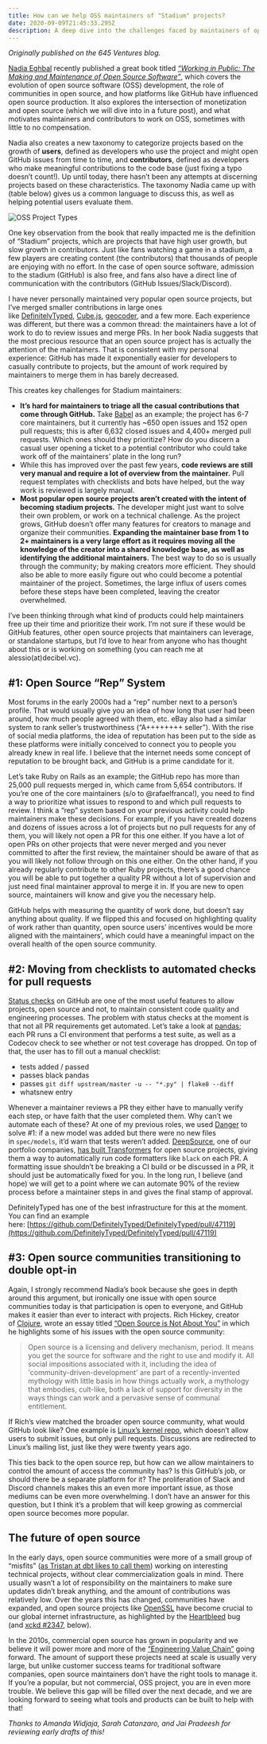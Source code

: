 ```yaml
---
title: How can we help OSS maintainers of "Stadium" projects?
date: 2020-09-09T21:45:33.295Z
description: A deep dive into the challenges faced by maintainers of open source "Stadium" projects and potential solutions to help them manage their work more effectively.
---
```

*Originally published on the 645 Ventures blog.*

[Nadia Eghbal](https://nadiaeghbal.com/) recently published a great book titled *[“Working in Public: The Making and Maintenance of Open Source Software”](https://www.amazon.com/dp/0578675862/)*, which covers the evolution of open source software (OSS) development, the role of communities in open source, and how platforms like GitHub have influenced open source production. It also explores the intersection of monetization and open source (which we will dive into in a future post), and what motivates maintainers and contributors to work on OSS, sometimes with little to no compensation.

Nadia also creates a new taxonomy to categorize projects based on the growth of **users**, defined as developers who use the project and might open GitHub issues from time to time, and **contributors**, defined as developers who make meaningful contributions to the code base (just fixing a typo doesn’t count!). Up until today, there hasn’t been any attempts at discerning projects based on these characteristics. The taxonomy Nadia came up with (table below) gives us a common language to discuss this, as well as helping potential users evaluate them.

![OSS Project Types](/images/oss-project-types.png)

One key observation from the book that really impacted me is the definition of “Stadium” projects, which are projects that have high user growth, but slow growth in contributors. Just like fans watching a game in a stadium, a few players are creating content (the contributors) that thousands of people are enjoying with no effort. In the case of open source software, admission to the stadium (GitHub) is also free, and fans also have a direct line of communication with the contributors (GitHub Issues/Slack/Discord).

I have never personally maintained very popular open source projects, but I’ve merged smaller contributions in large ones like [DefinitelyTyped](https://github.com/DefinitelyTyped/DefinitelyTyped), [Cube.js](https://github.com/cube-js/cube.js), [geocoder](https://github.com/alexreisner/geocoder), and a few more. Each experience was different, but there was a common thread: the maintainers have a lot of work to do to review issues and merge PRs. In her book Nadia suggests that the most precious resource that an open source project has is actually the attention of the maintainers. That is consistent with my personal experience: GitHub has made it exponentially easier for developers to casually contribute to projects, but the amount of work required by maintainers to merge them in has barely decreased.

This creates key challenges for Stadium maintainers:

* **It’s hard for maintainers to triage all the casual contributions that come through GitHub.** Take [Babel](https://github.com/babel/babel) as an example; the project has 6-7 core maintainers, but it currently has ~650 open issues and 152 open pull requests; this is after 6,632 closed issues and 4,400+ merged pull requests. Which ones should they prioritize? How do you discern a casual user opening a ticket to a potential contributor who could take work off of the maintainers’ plate in the long run?
* While this has improved over the past few years, **code reviews are still very manual and require a lot of overview from the maintainer.** Pull request templates with checklists and bots have helped, but the way work is reviewed is largely manual.
* **Most popular open source projects aren’t created with the intent of becoming stadium projects.** The developer might just want to solve their own problem, or work on a technical challenge. As the project grows, GitHub doesn’t offer many features for creators to manage and organize their communities. **Expanding the maintainer base from 1 to 2+ maintainers is a very large effort as it requires moving all the knowledge of the creator into a shared knowledge base, as well as identifying the additional maintainers.** The best way to do so is usually through the community; by making creators more efficient. They should also be able to more easily figure out who could become a potential maintainer of the project. Sometimes, the large influx of users comes before these steps have been completed, leaving the creator overwhelmed.

I’ve been thinking through what kind of products could help maintainers free up their time and prioritize their work. I’m not sure if these would be GitHub features, other open source projects that maintainers can leverage, or standalone startups, but I’d love to hear from anyone who has thought about this or is working on something (you can reach me at alessio(at)decibel.vc).

## **\#1: Open Source “Rep” System**

Most forums in the early 2000s had a “rep” number next to a person’s profile. That would usually give you an idea of how long that user had been around, how much people agreed with them, etc. eBay also had a similar system to rank seller’s trustworthiness (“A++++++++ seller”). With the rise of social media platforms, the idea of reputation has been put to the side as these platforms were initially conceived to connect you to people you already knew in real life. I believe that the internet needs some concept of reputation to be brought back, and GitHub is a prime candidate for it.

Let’s take Ruby on Rails as an example; the GitHub repo has more than 25,000 pull requests merged in, which came from 5,654 contributors. If you’re one of the core maintainers (s/o to @rafaelfranca!), you need to find a way to prioritize what issues to respond to and which pull requests to review. I think a “rep” system based on your previous activity could help maintainers make these decisions. For example, if you have created dozens and dozens of issues across a lot of projects but no pull requests for any of them, you will likely not open a PR for this one either. If you have a lot of open PRs on other projects that were never merged and you never committed to after the first review, the maintainer should be aware of that as you will likely not follow through on this one either. On the other hand, if you already regularly contribute to other Ruby projects, there’s a good chance you will be able to put together a quality PR without a lot of supervision and just need final maintainer approval to merge it in. If you are new to open source, maintainers will know and give you the necessary help.

GitHub helps with measuring the quantity of work done, but doesn’t say anything about quality. If we flipped this and focused on highlighting quality of work rather than quantity, open source users’ incentives would be more aligned with the maintainers’, which could have a meaningful impact on the overall health of the open source community.

## **\#2: Moving from checklists to automated checks for pull requests**

[Status checks](https://docs.github.com/en/github/collaborating-with-issues-and-pull-requests/about-status-checks) on GitHub are one of the most useful features to allow projects, open source and not, to maintain consistent code quality and engineering processes. The problem with status checks at the moment is that not all PR requirements get automated. Let’s take a look at [pandas](https://github.com/pandas-dev/pandas); each PR runs a CI environment that performs a test suite, as well as a Codecov check to see whether or not test coverage has dropped. On top of that, the user has to fill out a manual checklist:

* tests added / passed
* passes black pandas
* passes `git diff upstream/master -u -- "*.py" | flake8 --diff`
* whatsnew entry

Whenever a maintainer reviews a PR they either have to manually verify each step, or have faith that the user completed them. Why can’t we automate each of these? At one of my previous roles, we used [Danger](https://danger.systems/) to solve #1: if a new model was added but there were no new files in `spec/models`, it’d warn that tests weren’t added. [DeepSource](http://deepsource.io/), one of our portfolio companies, [has built Transformers](https://deepsource.io/blog/release-transformers/) for open source projects, giving them a way to automatically run code formatters like `black` on each PR. A formatting issue shouldn’t be breaking a CI build or be discussed in a PR, it should just be automatically fixed for you. In the long run, I believe (and hope) we will get to a point where we can automate 90% of the review process before a maintainer steps in and gives the final stamp of approval.

DefinitelyTyped has one of the best infrastructure for this at the moment. You can find an example here: [https://github.com/DefinitelyTyped/DefinitelyTyped/pull/47119](https://github.com/DefinitelyTyped/DefinitelyTyped/pull/47119)

## **\#3: Open source communities transitioning to double opt-in**

Again, I strongly recommend Nadia’s book because she goes in depth around this argument, but ironically one issue with open source communities today is that participation is open to everyone, and GitHub makes it easier than ever to interact with projects. Rich Hickey, creator of [Clojure](http://clojure.org/), wrote an essay titled [“Open Source is Not About You”](https://gist.github.com/richhickey/1563cddea1002958f96e7ba9519972d9) in which he highlights some of his issues with the open source community:

> Open source is a licensing and delivery mechanism, period. It means you get the source for software and the right to use and modify it. All social impositions associated with it, including the idea of 'community-driven-development' are part of a recently-invented mythology with little basis in how things actually work, a mythology that embodies, cult-like, both a lack of support for diversity in the ways things can work and a pervasive sense of communal entitlement.

If Rich’s view matched the broader open source community, what would GitHub look like? One example is [Linux’s kernel repo](https://github.com/torvalds/linux), which doesn’t allow users to submit issues, but only pull requests. Discussions are redirected to Linux’s mailing list, just like they were twenty years ago.

This ties back to the open source rep, but how can we allow maintainers to control the amount of access the community has? Is this GitHub’s job, or should there be a separate platform for it? The proliferation of Slack and Discord channels makes this an even more important issue, as those mediums can be even more overwhelming. I don’t have an answer for this question, but I think it’s a problem that will keep growing as commercial open source becomes more popular.

## **The future of open source**

In the early days, open source communities were more of a small group of “misfits” ([as Tristan at dbt likes to call them](https://blog.getdbt.com/four-years-in-from-misfits-to-mainstream/)) working on interesting technical projects, without clear commercialization goals in mind. There usually wasn’t a lot of responsibility on the maintainers to make sure updates didn’t break anything, and the amount of contributions was relatively low. Over the years this has changed, communities have expanded, and open source projects like [OpenSSL](https://github.com/openssl/openssl) have become crucial to our global internet infrastructure, as highlighted by the [Heartbleed](https://heartbleed.com/) bug (and [xckd #2347](https://xkcd.com/2347/), below).

In the 2010s, commercial open source has grown in popularity and we believe it will power more and more of the [“Engineering Value Chain”](https://evcrevolution.com) going forward. The amount of support these projects need at scale is usually very large, but unlike customer success teams for traditional software companies, open source maintainers don’t have the right tools to manage it. If you’re a popular, but not commercial, OSS project, you are in even more trouble. We believe this gap will be filled over the next decade, and we are looking forward to seeing what tools and products can be built to help with that!

*Thanks to Amanda Widjaja, Sarah Catanzaro, and Jai Pradeesh for reviewing early drafts of this!*

